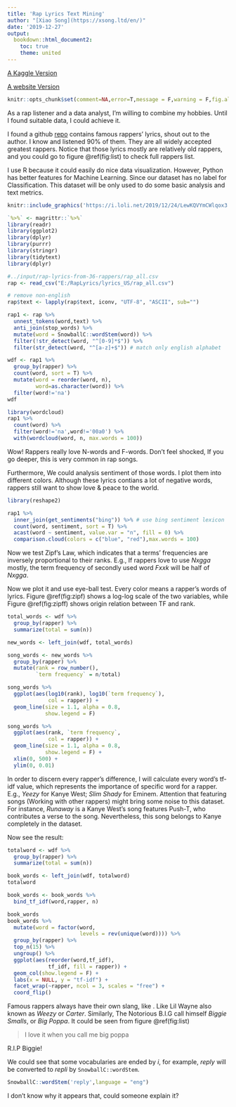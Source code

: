 ```yaml
---
title: 'Rap Lyrics Text Mining'
author: "[Xiao Song](https://xsong.ltd/en/)"
date: '2019-12-27'
output:
  bookdown::html_document2:
    toc: true
    theme: united
---
```


[A Kaggle Version](https://www.kaggle.com/rikdifos/rap-lyrics-text-ming)

[A website Version](https://www.kaggle.com/rikdifos/rap-lyrics-text-ming)

```r
knitr::opts_chunk$set(comment=NA,error=T,message = F,warning = F,fig.align='center',out.width ='90%')
```



As a rap listener and a data analyst, I'm willing to combine my hobbies. Until I found suitable data, I could achieve it. 

I found a github [repo](https://github.com/fpaupier/RapLyrics-Scraper) contains famous rappers' lyrics, shout out to the author. I know and listened 90% of them. They are all widely accepted greatest rappers. Notice that those lyrics mostly are relatively old rappers, and you could go to figure \@ref(fig:list) to check full rappers list. 

I use R because it could easily do nice data visualization. However, Python has better features for Machine Learning. Since our dataset has no label for Classification. This dataset will be only used to do some basic analysis and text metrics.

```r
knitr::include_graphics('https://i.loli.net/2019/12/24/LewKQVYmCWlqox3.gif')
```

```r
`%>%` <- magrittr::`%>%`
library(readr)
library(ggplot2)
library(dplyr)
library(purrr)
library(stringr)
library(tidytext)
library(dplyr)
```

```r
#../input/rap-lyrics-from-36-rappers/rap_all.csv
rap <- read_csv("E:/RapLyrics/lyrics_US/rap_all.csv")
```


```r
# remove non-english
rap$text <- lapply(rap$text, iconv, "UTF-8", "ASCII", sub="")

rap1 <- rap %>%
  unnest_tokens(word,text) %>% 
  anti_join(stop_words) %>% 
  mutate(word = SnowballC::wordStem(word)) %>% 
  filter(!str_detect(word, "^[0-9]*$")) %>%
  filter(str_detect(word, "^[a-z]+$")) # match only english alphabet

wdf <- rap1 %>%
  group_by(rapper) %>% 
  count(word, sort = T) %>% 
  mutate(word = reorder(word, n),
         word=as.character(word)) %>% 
  filter(word!='na') 
wdf
```



```r
library(wordcloud)
rap1 %>%
  count(word) %>%
  filter(word!='na',word!='00a0') %>% 
  with(wordcloud(word, n, max.words = 100))
```

Wow! Rappers really love N-words and F-words. Don't feel shocked, If you go deeper, this is very common in rap songs.

Furthermore, We could analysis sentiment of those words. I plot them into different colors. Although these lyrics contians a lot of negative words, rappers still want to show love & peace to the world.

```r
library(reshape2)

rap1 %>%
  inner_join(get_sentiments("bing")) %>% # use bing sentiment lexicon
  count(word, sentiment, sort = T) %>%
  acast(word ~ sentiment, value.var = "n", fill = 0) %>%
  comparison.cloud(colors = c("blue", "red"),max.words = 100)
```

Now we test Zipf's Law, which indicates that a terms' frequencies are inversely proportional to their ranks. E.g., If rappers love to use *Nxgga* mostly, the term frequency of secondly used word  *Fxxk* will be half of  *Nxgga*. 


Now we plot it and use eye-ball test. Every color means a rapper's words of lyrics. Figure \@ref(fig:zipf) shows a log-log scale of the two variables, while Figure \@ref(fig:zipff) shows origin relation between TF and rank.


```r
total_words <- wdf %>% 
  group_by(rapper) %>% 
  summarize(total = sum(n))

new_words <- left_join(wdf, total_words)

song_words <- new_words %>% 
  group_by(rapper) %>% 
  mutate(rank = row_number(), 
         `term frequency` = n/total)

song_words %>% 
  ggplot(aes(log10(rank), log10(`term frequency`),
             col = rapper)) + 
  geom_line(size = 1.1, alpha = 0.8,
            show.legend = F) 
```

```r
song_words %>% 
  ggplot(aes(rank, `term frequency`,
             col = rapper)) + 
  geom_line(size = 1.1, alpha = 0.8, 
            show.legend = F) +
  xlim(0, 500) +
  ylim(0, 0.01)
```

In order to discern every rapper's difference, I will calculate every word's tf-idf value, which represents the importance of specific word for a rapper. E.g., *Yeezy* for Kanye West; *Slim Shady* for Eminem. Attention that featuring songs (Working with other rappers) might bring some noise to this dataset. For instance, *Runaway* is a Kanye West's song features Push-T, who contributes a verse to the song. Nevertheless, this song belongs to Kanye completely in the dataset.

Now see the result:

```r
totalword <- wdf %>% 
  group_by(rapper) %>% 
  summarize(total = sum(n))

book_words <- left_join(wdf, totalword)
totalword

book_words <- book_words %>%
  bind_tf_idf(word,rapper, n)

book_words
book_words %>%
  mutate(word = factor(word,
                       levels = rev(unique(word)))) %>% 
  group_by(rapper) %>% 
  top_n(15) %>% 
  ungroup() %>%
  ggplot(aes(reorder(word,tf_idf), 
             tf_idf, fill = rapper)) +
  geom_col(show.legend = F) +
  labs(x = NULL, y = "tf-idf") +
  facet_wrap(~rapper, ncol = 3, scales = "free") +
  coord_flip()
```

Famous rappers always have their own slang, like . Like Lil Wayne also known as *Weezy* or *Carter*. Similarly, The Notorious B.I.G call himself *Biggie Smalls*, or *Big Poppa*. It could be seen from figure \@ref(fig:list)

> I love it when you call me big poppa



R.I.P Biggie!



We could see that some vocabularies are ended by *i*, for example, *reply* will be converted to *repli* by `SnowballC::wordStem`.

```r
SnowballC::wordStem('reply',language = "eng")
```

I don't know why it appears that, could someone explain it?

